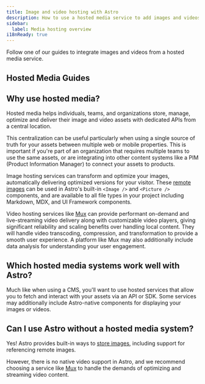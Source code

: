 ```yaml
---
title: Image and video hosting with Astro
description: How to use a hosted media service to add images and videos to Astro
sidebar:
  label: Media hosting overview
i18nReady: true
---
```


Follow one of our guides to integrate images and videos from a hosted media service.

## Hosted Media Guides

<MediaGuidesNav />

## Why use hosted media?

Hosted media helps individuals, teams, and organizations store, manage, optimize and deliver their image and video assets with dedicated APIs from a central location.

This centralization can be useful particularly when using a single source of truth for your assets between multiple web or mobile properties. This is important if you're part of an organization that requires multiple teams to use the same assets, or are integrating into other content systems like a PIM (Product Information Manager) to connect your assets to products.

Image hosting services can transform and optimize your images, automatically delivering optimized versions for your visitor. These [remote images](/en/guides/images/#remote-images) can be used in Astro's built-in `<Image />` and `<Picture />` components, and are available to all file types in your project including Markdown, MDX, and UI Framework components.

Video hosting services like [Mux](/en/guides/media/mux/) can provide performant on-demand and live-streaming video delivery along with customizable video players, giving significant reliability and scaling benefits over handling local content. They will handle video transcoding, compression, and transformation to provide a smooth user experience. A platform like Mux may also additionally include data analysis for understanding your user engagement.

## Which hosted media systems work well with Astro?

Much like when using a CMS, you'll want to use hosted services that allow you to fetch and interact with your assets via an API or SDK. Some services may additionally include Astro-native components for displaying your images or videos.

## Can I use Astro without a hosted media system?

Yes! Astro provides built-in ways to [store images](/en/guides/images/#where-to-store-images), including support for referencing remote images.

However, there is no native video support in Astro, and we recommend choosing a service like [Mux](/en/guides/media/mux/) to handle the demands of optimizing and streaming video content.